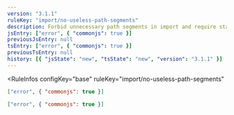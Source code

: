 ```yaml
---
version: "3.1.1"
ruleKey: "import/no-useless-path-segments"
description: Forbid unnecessary path segments in import and require statements
jsEntry: ["error", { "commonjs": true }]
previousJsEntry: null
tsEntry: ["error", { "commonjs": true }]
previousTsEntry: null
history: [{ "jsState": "new", "tsState": "new", "version": "3.1.1" }]
---
```


<RuleInfos 
  configKey="base" 
  ruleKey="import/no-useless-path-segments" 
>

```json
["error", { "commonjs": true }]
```

```json
["error", { "commonjs": true }]
```

</RuleInfos>

